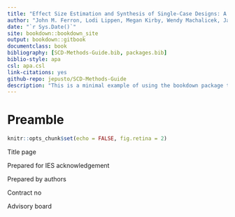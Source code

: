 ```yaml
--- 
title: "Effect Size Estimation and Synthesis of Single-Case Designs: A Methods Guide"
author: "John M. Ferron, Lodi Lippen, Megan Kirby, Wendy Machalicek, James Pustejovsky, and Man Chen"
date: "`r Sys.Date()`"
site: bookdown::bookdown_site
output: bookdown::gitbook
documentclass: book
bibliography: [SCD-Methods-Guide.bib, packages.bib]
biblio-style: apa
csl: apa.csl
link-citations: yes
github-repo: jepusto/SCD-Methods-Guide
description: "This is a minimal example of using the bookdown package to write a book. The output format for this example is bookdown::gitbook."
---
```


# Preamble {-}

```r
knitr::opts_chunk$set(echo = FALSE, fig.retina = 2)
```

Title page 

Prepared for IES acknowledgement

Prepared by authors

Contract no

Advisory board



